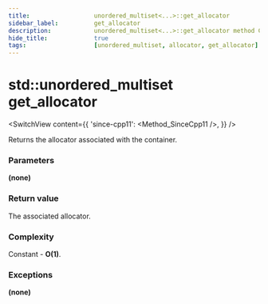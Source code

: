 ```yaml
---
title:					unordered_multiset<...>::get_allocator
sidebar_label:			get_allocator
description:			unordered_multiset<...>::get_allocator method C++ documentation
hide_title:				true
tags:					[unordered_multiset, allocator, get_allocator]
---
```



<!----------------- Codes ---------------------->

<!-- get_allocator() -->

# std::unordered_multiset get_allocator

<SwitchView content={{
    'since-cpp11': <Method_SinceCpp11 />,
}} />

Returns the allocator associated with the container.

### Parameters

**(none)**
 
### Return value

The associated allocator.

### Complexity

Constant - **O(1)**.

### Exceptions

**(none)**
